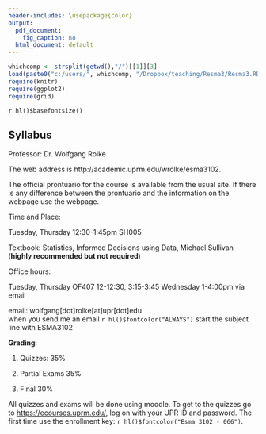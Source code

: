 ```yaml
---
header-includes: \usepackage{color} 
output:
  pdf_document:
    fig_caption: no
  html_document: default
---
```


```r
whichcomp <- strsplit(getwd(),"/")[[1]][3]
load(paste0("c:/users/", whichcomp, "/Dropbox/teaching/Resma3/Resma3.RData"))
require(knitr)
require(ggplot2)
require(grid)
```
`r hl()$basefontsize()`

## Syllabus

Professor: Dr. Wolfgang Rolke

The web address is http://academic.uprm.edu/wrolke/esma3102.

The official prontuario for the course is available from the usual site. If there is any difference between the prontuario and the information on the webpage use the webpage.

Time and Place: 

Tuesday, Thursday 12:30-1:45pm SH005

Textbook: Statistics, Informed Decisions using Data, Michael Sullivan
  (**highly recommended but not required**)
  
Office hours: 

Tuesday, Thursday OF407 12-12:30, 3:15-3:45
Wednesday  1-4:00pm via email 


email: wolfgang[dot]rolke[at]upr[dot]edu  
when you send me an email `r hl()$fontcolor("ALWAYS")` start the subject line with ESMA3102

**Grading**:

1.  Quizzes: 35%

2.  Partial Exams 35%

3.  Final 30%

All quizzes and exams will be done using moodle. To get to the quizzes go to [https://ecourses.uprm.edu/](https://ecourses.uprm.edu/), log on with your UPR ID and password. The first time use the enrollment key: `r hl()$fontcolor("Esma 3102 - 066")`.
